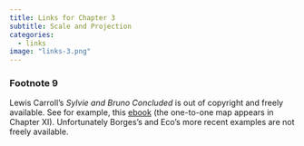 ```yaml
---
title: Links for Chapter 3
subtitle: Scale and Projection
categories:
  - links
image: "links-3.png"
---
```


### Footnote 9
Lewis Carroll's _Sylvie and Bruno Concluded_ is out of copyright and freely available. See for example, this [ebook](https://standardebooks.org/ebooks/lewis-carroll/sylvie-and-bruno) (the one-to-one map appears in Chapter XI). Unfortunately Borges's and Eco's more recent examples are not freely available.
